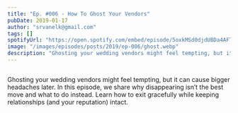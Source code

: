 ```yaml
---
title: "Ep. #006 - How To Ghost Your Vendors"
pubDate: 2019-01-17
author: "srvanelk@gmail.com"
tags: []
spotifyUrl: "https://open.spotify.com/embed/episode/5oxkMSd0djdUBDa4AFTS8S?utm_source=generator&theme=0"
image: "/images/episodes/posts/2019/ep-006/ghost.webp"
description: "Ghosting your wedding vendors might feel tempting, but it can cause bigger headaches later. In this episode, we share why disappearing isn’t the best move and what to do instead."
---
```



<figure>
  <img src="/images/episodes/posts/2019/ep-006/ghost.webp" alt="" />
</figure>

<SpotifyEmbed
  spotifyUrl={frontmatter.spotifyUrl}
  coverImage="/images/global/wedded_logo.webp"
  coverAlt={frontmatter.title}
  title="Wedded"
  subtitle="Tap to load this episode"
/>

Ghosting your wedding vendors might feel tempting, but it can cause bigger headaches later. In this episode, we share why disappearing isn’t the best move and what to do instead. Learn how to exit gracefully while keeping relationships (and your reputation) intact.
